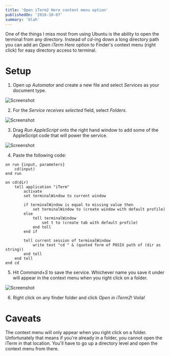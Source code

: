 ```yaml
---
title: 'Open iTerm2 Here context menu option'
publishedOn: '2016-10-07'
summary: 'blah'
---
```


One of the things I miss most from using Ubuntu is the ability to open the terminal from any directory. Instead of _cd_-ing down a long directory path you can add an _Open iTerm Here_ option to Finder's context menu (right click) for easy directory access to terminal. 

# Setup
1) Open up _Automator_ and create a new file and select _Services_ as your document type. 

![Screenshot](/screenshots/2016-10-06-screen1.png)

2) For the _Service receives selected_ field, select _Folders_. 

![Screenshot](/screenshots/2016-10-06-screen2.png)

3) Drag _Run AppleScript_ onto the right hand window to add some of the AppleScript code that will power the service.

![Screenshot](/screenshots/2016-10-06-screen4.png)

4) Paste the following code:
 
```applescript
on run {input, parameters}
	cd(input)
end run

on cd(dir)
	tell application "iTerm"
		activate
		set terminalWindow to current window
		
		if terminalWindow is equal to missing value then
			set terminalWindow to (create window with default profile)
		else
			tell terminalWindow
				set t to (create tab with default profile)
			end tell
		end if
		
		tell current session of terminalWindow
			write text "cd " & (quoted form of POSIX path of (dir as string))
		end tell
	end tell
end cd
```

5) Hit _Command+S_ to save the service. Whichever name you save it under will appear in the context menu when you right click on a folder.

![Screenshot](/screenshots/2016-10-06-screen6.png)

6) Right click on any finder folder and click _Open in iTerm2_! Voila!

# Caveats
The context menu will only appear when you right click on a folder. Unfortunately that means if you're already in a folder, you cannot open the iTerm in that location. You'll have to go up a directory level and open the context menu from there.


